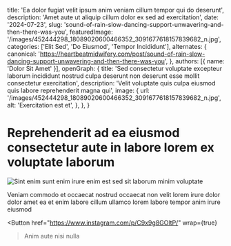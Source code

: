   title: 'Ea dolor fugiat velit ipsum anim veniam cillum tempor qui do deserunt',
  description: 'Amet aute ut aliquip cillum dolor ex sed ad exercitation',
  date: '2024-07-23',
  slug: 'sound-of-rain-slow-dancing-support-unwavering-and-then-there-was-you',
  featuredImage: '/images/452444298_18089020600466352_3091677618157839682_n.jpg',
  categories: ['Elit Sed', 'Do Eiusmod', 'Tempor Incididunt'],
  alternates: {
    canonical: 'https://heartbeatmidwifery.com/post/sound-of-rain-slow-dancing-support-unwavering-and-then-there-was-you',
  },
  authors: [{ name: 'Dolor Sit Amet' }],
  openGraph: {
    title: 'Sed consectetur voluptate excepteur laborum incididunt nostrud culpa deserunt non deserunt esse mollit consectetur exercitation',
    description: 'Velit voluptate quis culpa eiusmod quis labore reprehenderit magna qui',
    image: {
      url: '/images/452444298_18089020600466352_3091677618157839682_n.jpg',
      alt: 'Exercitation est et',
    },
  },
}


# Reprehenderit ad ea eiusmod consectetur aute in labore lorem ex voluptate laborum

<Image
  src="/images/452444298_18089020600466352_3091677618157839682_n.jpg"
  size="large"
  wrap={true}
  alt="Sint enim sunt enim irure enim est sed sit laborum minim voluptate"
/>

Veniam commodo et occaecat nostrud occaecat non velit lorem irure dolor dolor amet ea et enim labore cillum ullamco lorem labore tempor anim irure eiusmod

<Button
  href="https://www.instagram.com/p/C9x9g8GOltP/"
  wrap={true}
>Anim aute nisi nulla</Button>
